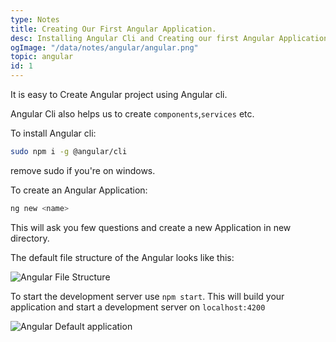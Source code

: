 ```yaml
---
type: Notes
title: Creating Our First Angular Application.
desc: Installing Angular Cli and Creating our first Angular Application.
ogImage: "/data/notes/angular/angular.png"
topic: angular
id: 1
---
```


It is easy to Create Angular project using Angular cli.

Angular Cli also helps us to create `components`,`services` etc.

To install Angular cli:

```bash
sudo npm i -g @angular/cli
```
remove sudo if you're on windows.

To create an Angular Application:

```bash
ng new <name>
```

This will ask you few questions and create a new Application in new directory.

The default file structure of the Angular looks like this:

<img src="/data/notes/angular/angular-file-structure.png" alt="Angular File Structure"/>

To start the development server use `npm start`. This will build your application and start a development server on `localhost:4200`

<img src="/data/notes/angular/angular-default.png" alt="Angular Default application"/>
